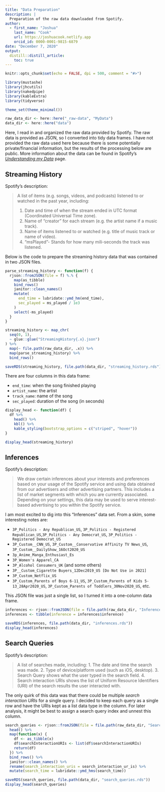```yaml
---
title: "Data Preparation"
description: |
  Preparation of the raw data downloaded from Spotify.
author:
  - first_name: "Joshua"
    last_name: "Cook"
    url: https://joshuacook.netlify.app
    orcid_id: 0000-0001-9815-6879
date: "December 7, 2020"
output:
  distill::distill_article:
    toc: true
---
```


```r
knitr::opts_chunk$set(echo = FALSE, dpi = 500, comment = "#>")

library(mustashe)
library(jhcutils)
library(nakedpipe)
library(kableExtra)
library(tidyverse)

theme_set(theme_minimal())

raw_data_dir <- here::here("_raw-data", "MyData")
data_dir <- here::here("data")
```

Here, I read in and organized the raw data provided by Spotify.
The raw data is provided as JSON, so I converted into tidy data frames.
I have not provided the raw data used here because there is some potentially private/financial information, but the results of the processing below are public.
More information about the data can be found in Spotify's [*Understanding my Data*](https://support.spotify.com/uk/article/understanding-my-data/) page.

## Streaming History

Spotify's description:

> A list of items (e.g. songs, videos, and podcasts) listened to or watched in the past year, including:
>
> 1. Date and time of when the stream ended in UTC format (Coordinated Universal Time zone).
> 2. Name of "creator" for each stream (e.g. the artist name if a music track).
> 3. Name of items listened to or watched (e.g. title of music track or name of video).
> 4. “msPlayed”- Stands for how many mili-seconds the track was listened.

Below is the code to prepare the streaming history data that was contained in two JSON files.

```r
parse_streaming_history <- function(f) {
  rjson::fromJSON(file = f) %.% {
    map(as_tibble)
    bind_rows()
    janitor::clean_names()
    mutate(
      end_time = lubridate::ymd_hm(end_time),
      sec_played = ms_played / 1e3
    )
    select(-ms_played)
  }
}

streaming_history <- map_chr(
  seq(0, 1),
  ~ glue::glue("StreamingHistory{.x}.json")
) %>%
  map(~ file.path(raw_data_dir, .x)) %>%
  map(parse_streaming_history) %>%
  bind_rows()

saveRDS(streaming_history, file.path(data_dir, "streaming_history.rds"))
```

There are four columns in this data frame:

- `end_time`: when the song finished playing
- `artist_name`: the artist
- `track_name`: name of the song
- `sec_played`: duration of the song (in seconds)

```r
display_head <- function(df) {
  df %>%
    head() %>%
    kbl() %>%
    kable_styling(bootstrap_options = c("striped", "hover"))
}

display_head(streaming_history)
```

## Inferences

Spotify's description:

> We draw certain inferences about your interests and preferences based on your usage of the Spotify service and using data obtained from our advertisers and other advertising partners.
> This includes a list of market segments with which you are currently associated.
> Depending on your settings, this data may be used to serve interest-based advertising to you within the Spotify service.

I am most excited to dig into this "Inferences" data set.
From a skim, some interesting notes are:

- `3P_Politics - Any Republican_US`, `3P_Politics - Registered Republican_US`,`3P_Politics - Any Democrat_US`, `3P_Politics - Registered Democrat_US`
- `3P_Custom__CNN_US`, `3P_Custom__Conservative Affinity TV News_US`, `3P_Custom__DailyShow_16Oct2020_US`
- `3p_Anime_Manga_Enthusiast_Es`
- `3P_Women's Apparel_CA`
- `3P_Alcohol Consumers_UK` (and some others)
- `3P__Custom_Cigarette Buyers_12Dec2019_US [Do Not Use in 2021]`
- `3P_Custom_Netflix_US`
- `3P_Custom_Parents of Boys 6-11_US`, `3P_Custom_Parents of Kids 5-13_28Apr2020_US`, `3P_Custom_Parents of Toddlers_30Nov2020_US`, etc.

This JSON file was just a single list, so I turned it into a one-column data frame.

```r
inferences <- rjson::fromJSON(file = file.path(raw_data_dir, "Inferences.json"))
inferences <- tibble(inference = inferences$inference)
```

```r
saveRDS(inferences, file.path(data_dir, "inferences.rds"))
display_head(inferences)
```

## Search Queries

Spotify's description:

> A list of searches made, including:
> 1. The date and time the search was made.
> 2. Type of device/platform used (such as iOS, desktop).
> 3. Search Query shows what the user typed in the search field.
> 4. Search interaction URIs shows the list of Uniform Resource Identifiers (URI) of the search results the user interacted with.

The only quirk of this data was that there could be multiple *search interaction URIs* for a single query.
I decided to keep each query as a single row and have the URIs kept as a list data type in the column.
For later analysis, it might be best to assign a search query index and unnest this column.

```r
search_queries <- rjson::fromJSON(file = file.path(raw_data_dir, "SearchQueries.json")) %>%
  head() %>%
  map(function(x) {
    df <- as_tibble(x)
    df$searchInteractionURIs <- list(df$searchInteractionURIs)
    return(df)
  }) %>%
  bind_rows() %>%
  janitor::clean_names() %>%
  rename(search_interaction_uris = search_interaction_ur_is) %>%
  mutate(search_time = lubridate::ymd_hms(search_time))
```

```r
saveRDS(search_queries, file.path(data_dir, "search_queries.rds"))
display_head(search_queries)
```
